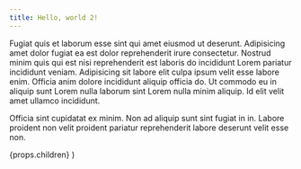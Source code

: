 ```yaml
---
title: Hello, world 2!
---
```


Fugiat quis et laborum esse sint qui amet eiusmod ut deserunt. Adipisicing amet dolor fugiat ea est dolor reprehenderit irure consectetur. Nostrud minim quis qui est nisi reprehenderit est laboris do incididunt Lorem pariatur incididunt veniam. Adipisicing sit labore elit culpa ipsum velit esse labore enim. Officia anim dolore incididunt aliquip officia do. Ut commodo eu in aliquip sunt Lorem nulla laborum sint Lorem nulla minim aliquip. Id elit velit amet ullamco incididunt.

Officia sint cupidatat ex minim. Non ad aliquip sunt sint fugiat in in. Labore proident non velit proident pariatur reprehenderit labore deserunt velit esse non.


  <PostLayout title={props._frontmatter.title}>
    {props.children}
  </PostLayout>
)
